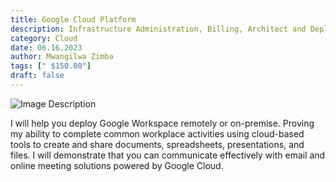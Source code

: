 ```yaml
---
title: Google Cloud Platform
description: Infrastructure Administration, Billing, Architect and Deployment.
category: Cloud 
date: 06.16.2023
author: Mwangilwa Zimba
tags: [" $150.00"]
draft: false
---
```


![Image Description](/static/images/gcp.png)


I will help you deploy Google Workspace remotely or on-premise.
Proving my ability to complete common workplace activities using cloud-based tools to create and 
share documents, spreadsheets, presentations, and files. I will demonstrate that you can communicate 
effectively with email and online meeting solutions powered by Google Cloud.


<MyButton />
